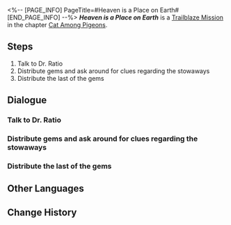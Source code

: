 <%-- [PAGE_INFO]
PageTitle=#Heaven is a Place on Earth#
[END_PAGE_INFO] --%>
{{Stub|Dialogue.}}
{{Mission Infobox
|id            = 1031401
|title         = 
|image         = <!--Mission Heaven is a Place on Earth.png-->
|type          = Trailblaze
|event_name    = 
|chapter       = Cat Among Pigeons
|requirements  = [[Trailblaze Mission]] ''[[When the Sacred Ginmill Closes]]'' completed
|summary       = Aventurine scattered the gems, and finally &mdash; just as he hoped &mdash; got the Masked Fool, Sparkle to take the bait. After repeatedly confirming a certain key clue with Sparkle, Aventurine, self-assured of his imminent success, made his way to Clock Studios Theme Park...
|characters    = Trailblazer
|startLocation = [[Penacony]] - [[Golden Hour]]
|world         = Penacony
|area          = Golden Hour
|prev          = When the Sacred Ginmill Closes
|next          = Why Do the Heathen Rage?
|exp           = 600
|credits       = 90000
|stellarJade   = 80
|other         = {{Card List|1=Traveler's Guide*6; Lost Crystal*6; Clock Credits*300; The Midnight Special (Disk)*1 { text = The Midnight Special }}}
}}
'''''Heaven is a Place on Earth''''' is a [[Trailblaze Mission]] in the chapter [[Cat Among Pigeons]].

==Steps==
# Talk to Dr. Ratio
# Distribute gems and ask around for clues regarding the stowaways
# Distribute the last of the gems

<!--
==Gameplay Notes==

--><!--
==Trial Character==

-->
==Dialogue==
{{Stub Dialogue}}
===Talk to Dr. Ratio===
{{Mission Description|type=trailblaze|location=Golden Hour|Through a sneaky magic trick, you get your hands on the gift money and your cornerstone, the Aventurine. Things get ugly, but your plan is still being executed at a timely pace. Not even the impending death can stop you.<br />Distribute the gift money to the pedestrians to exchange for the intel you need.}}
{{Dialogue Start}}
:{{tx}}
{{Dialogue End}}

===Distribute gems and ask around for clues regarding the stowaways===
{{Dialogue Start}}
:{{tx}}
{{Dialogue End}}

===Distribute the last of the gems===
{{Mission Description|type=trailblaze|location=Golden Hour|update|You are about to run out of money, and the ringing in your ears is getting louder. It does not bode well, and you need to hurry up.}}
{{Dialogue Start}}
:{{tx}}
{{Dialogue End}}

==Other Languages==
{{Other Languages
|en   = Heaven is a Place on Earth
|zhs  = 人间天堂
|zht  = 人間天堂
|ja   = この世の楽園
|ko   = 지상 낙원
|es   = Paraíso terrenal
|fr   = Paradis terrestre
|ru   = По эту сторону рая
|th   = สรวงสวรรค์ในแดนดิน
|vi   = Thiên Đường Nhân Gian
|de   = Paradies auf Erden
|id   = Surga Dunia
|pt   = O Paraíso é Um Lugar na Terra
}}

==Change History==
{{Change History|2.1}}
